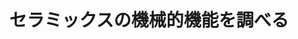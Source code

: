 ﻿---
title: "セラミックスの機械的機能を調べる"
category: "物質理工学院"
vol: 11
interviewee: "木村 脩七・松尾陽太郎 "
url: ""
tags: []
pdf: "11-2.pdf"
career: ""
preface: "セラミックスは様々な用途に使われる。耐火物、耐食性材料、構造用材料、電子材料、磁性材料など、挙げていけばきりがない。それらのセラミックスの機能は大きく２つに分けることができる。それは、結晶格子に関係する機能と電子や光子に関係する機能である。今回取材した木村・松尾は無機材料工学科で機能性セラミックス講座を担当している。そして、ここでは結晶格子に関係する機能、すなわち熱的機能と機械的機能を中心とした研究が行われている。"
---
